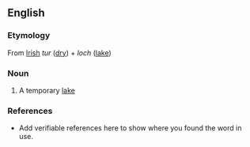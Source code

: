 ==English==
===Etymology===
From [[Irish]] ''tur'' ([[dry]]) + ''loch'' ([[lake]])

===Noun===
{{en-noun}}

# {{Ireland}} A temporary [[lake]]

===References===
*Add verifiable references here to show where you found the word in use.